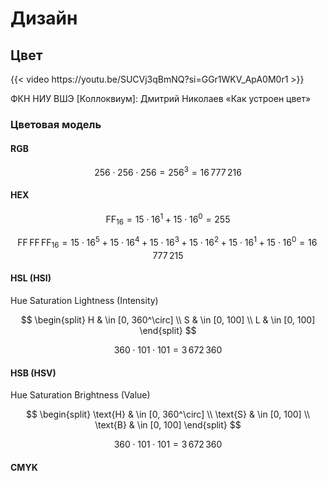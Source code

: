 # Дизайн {#appendix-design}

## Цвет {#appendix-design-color}

:::{#fig-color-lec}

{{< video https://youtu.be/SUCVj3qBmNQ?si=GGr1WKV_ApA0M0r1 >}}

ФКН НИУ ВШЭ [Коллоквиум]: Дмитрий Николаев «Как устроен цвет»
:::

### Цветовая модель {#appendix-design-color-model}

#### RGB {#appendix-design-color-rgb}

$$
256 \cdot 256 \cdot 256 = 256^3 = 16\,777\,216
$$

#### HEX {#appendix-design-color-hex}

$$
\text{FF}_{16} = 15 \cdot 16^1 + 15 \cdot 16^0 = 255
$$

$$
\text{FF}\,\text{FF}\,\text{FF}_{16} = 15 \cdot 16^5 + 15 \cdot 16^4 + 15 \cdot 16^3 + 15 \cdot 16^2 + 15 \cdot 16^1 + 15 \cdot 16^0 = 16\,777\,215
$$

#### HSL (HSI) {#appendix-design-color-hsl}

Hue Saturation Lightness (Intensity)

$$
\begin{split}
H & \in [0, 360^\circ] \\
S & \in [0, 100] \\
L & \in [0, 100]
\end{split}
$$

$$
360 \cdot 101 \cdot 101 = 3\,672\,360
$$

#### HSB (HSV) {#appendix-design-color-hsb}

Hue Saturation Brightness (Value)

$$
\begin{split}
\text{H} & \in [0, 360^\circ] \\
\text{S} & \in [0, 100] \\
\text{B} & \in [0, 100]
\end{split}
$$

$$
360 \cdot 101 \cdot 101 = 3\,672\,360
$$

#### CMYK {#appendix-design-color-cmyk}


